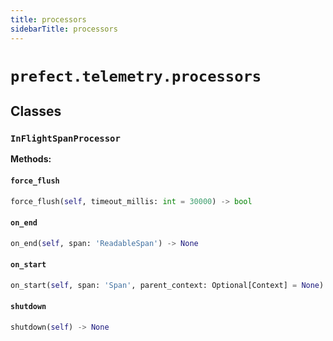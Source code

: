 ```yaml
---
title: processors
sidebarTitle: processors
---
```


# `prefect.telemetry.processors`

## Classes

### `InFlightSpanProcessor` <sup><a href="https://github.com/PrefectHQ/prefect/blob/main/src/prefect/telemetry/processors.py#L13" target="_blank"><Icon icon="github" style="width: 14px; height: 14px;" /></a></sup>

**Methods:**

#### `force_flush` <sup><a href="https://github.com/PrefectHQ/prefect/blob/main/src/prefect/telemetry/processors.py#L59" target="_blank"><Icon icon="github" style="width: 14px; height: 14px;" /></a></sup>

```python
force_flush(self, timeout_millis: int = 30000) -> bool
```

#### `on_end` <sup><a href="https://github.com/PrefectHQ/prefect/blob/main/src/prefect/telemetry/processors.py#L47" target="_blank"><Icon icon="github" style="width: 14px; height: 14px;" /></a></sup>

```python
on_end(self, span: 'ReadableSpan') -> None
```

#### `on_start` <sup><a href="https://github.com/PrefectHQ/prefect/blob/main/src/prefect/telemetry/processors.py#L41" target="_blank"><Icon icon="github" style="width: 14px; height: 14px;" /></a></sup>

```python
on_start(self, span: 'Span', parent_context: Optional[Context] = None) -> None
```

#### `shutdown` <sup><a href="https://github.com/PrefectHQ/prefect/blob/main/src/prefect/telemetry/processors.py#L54" target="_blank"><Icon icon="github" style="width: 14px; height: 14px;" /></a></sup>

```python
shutdown(self) -> None
```
